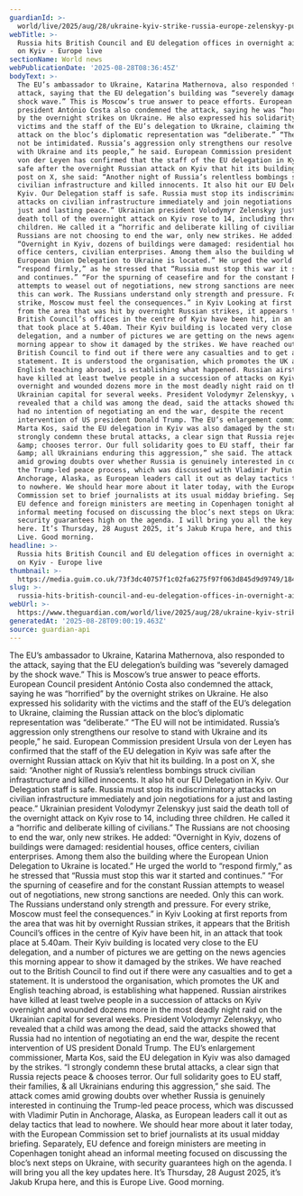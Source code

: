 ```yaml
---
guardianId: >-
  world/live/2025/aug/28/ukraine-kyiv-strike-russia-europe-zelenskyy-putin-updates-live-news-latest
webTitle: >-
  Russia hits British Council and EU delegation offices in overnight airstrikes
  on Kyiv - Europe live
sectionName: World news
webPublicationDate: '2025-08-28T08:36:45Z'
bodyText: >-
  The EU’s ambassador to Ukraine, Katarina Mathernova, also responded to the
  attack, saying that the EU delegation’s building was “severely damaged by the
  shock wave.” This is Moscow’s true answer to peace efforts. European Council
  president António Costa also condemned the attack, saying he was “horrified”
  by the overnight strikes on Ukraine. He also expressed his solidarity with the
  victims and the staff of the EU’s delegation to Ukraine, claiming the Russian
  attack on the bloc’s diplomatic representation was “deliberate.” “The EU will
  not be intimidated. Russia’s aggression only strengthens our resolve to stand
  with Ukraine and its people,” he said. European Commission president Ursula
  von der Leyen has confirmed that the staff of the EU delegation in Kyiv was
  safe after the overnight Russian attack on Kyiv that hit its building. In a
  post on X, she said: “Another night of Russia’s relentless bombings struck
  civilian infrastructure and killed innocents. It also hit our EU Delegation in
  Kyiv. Our Delegation staff is safe. Russia must stop its indiscriminatory
  attacks on civilian infrastructure immediately and join negotiations for a
  just and lasting peace.” Ukrainian president Volodymyr Zelenskyy just said the
  death toll of the overnight attack on Kyiv rose to 14, including three
  children. He called it a “horrific and deliberate killing of civilians.” The
  Russians are not choosing to end the war, only new strikes. He added:
  “Overnight in Kyiv, dozens of buildings were damaged: residential houses,
  office centers, civilian enterprises. Among them also the building where the
  European Union Delegation to Ukraine is located.” He urged the world to
  “respond firmly,” as he stressed that “Russia must stop this war it started
  and continues.” “For the spurning of ceasefire and for the constant Russian
  attempts to weasel out of negotiations, new strong sanctions are needed. Only
  this can work. The Russians understand only strength and pressure. For every
  strike, Moscow must feel the consequences.” in Kyiv Looking at first reports
  from the area that was hit by overnight Russian strikes, it appears that the
  British Council’s offices in the centre of Kyiv have been hit, in an attack
  that took place at 5.40am. Their Kyiv building is located very close to the EU
  delegation, and a number of pictures we are getting on the news agencies this
  morning appear to show it damaged by the strikes. We have reached out to the
  British Council to find out if there were any casualties and to get a
  statement. It is understood the organisation, which promotes the UK and
  English teaching abroad, is establishing what happened. Russian airstrikes
  have killed at least twelve people in a succession of attacks on Kyiv
  overnight and wounded dozens more in the most deadly night raid on the
  Ukrainian capital for several weeks. President Volodymyr Zelenskyy, who
  revealed that a child was among the dead, said the attacks showed that Russia
  had no intention of negotiating an end the war, despite the recent
  intervention of US president Donald Trump. The EU’s enlargement commissioner,
  Marta Kos, said the EU delegation in Kyiv was also damaged by the strikes. “I
  strongly condemn these brutal attacks, a clear sign that Russia rejects peace
  &amp; chooses terror. Our full solidarity goes to EU staff, their families,
  &amp; all Ukrainians enduring this aggression,” she said. The attack comes
  amid growing doubts over whether Russia is genuinely interested in continuing
  the Trump-led peace process, which was discussed with Vladimir Putin in
  Anchorage, Alaska, as European leaders call it out as delay tactics that lead
  to nowhere. We should hear more about it later today, with the European
  Commission set to brief journalists at its usual midday briefing. Separately,
  EU defence and foreign ministers are meeting in Copenhagen tonight ahead an
  informal meeting focused on discussing the bloc’s next steps on Ukraine, with
  security guarantees high on the agenda. I will bring you all the key updates
  here. It’s Thursday, 28 August 2025, it’s Jakub Krupa here, and this is Europe
  Live. Good morning.
headline: >-
  Russia hits British Council and EU delegation offices in overnight airstrikes
  on Kyiv - Europe live
thumbnail: >-
  https://media.guim.co.uk/73f3dc40757f1c02fa6275f97f063d845d9d9749/184_0_1778_1422/500.jpg
slug: >-
  russia-hits-british-council-and-eu-delegation-offices-in-overnight-airstrikes-on-kyiv-europe-live
webUrl: >-
  https://www.theguardian.com/world/live/2025/aug/28/ukraine-kyiv-strike-russia-europe-zelenskyy-putin-updates-live-news-latest
generatedAt: '2025-08-28T09:00:19.463Z'
source: guardian-api
---
```

The EU’s ambassador to Ukraine, Katarina Mathernova, also responded to the attack, saying that the EU delegation’s building was “severely damaged by the shock wave.” This is Moscow’s true answer to peace efforts. European Council president António Costa also condemned the attack, saying he was “horrified” by the overnight strikes on Ukraine. He also expressed his solidarity with the victims and the staff of the EU’s delegation to Ukraine, claiming the Russian attack on the bloc’s diplomatic representation was “deliberate.” “The EU will not be intimidated. Russia’s aggression only strengthens our resolve to stand with Ukraine and its people,” he said. European Commission president Ursula von der Leyen has confirmed that the staff of the EU delegation in Kyiv was safe after the overnight Russian attack on Kyiv that hit its building. In a post on X, she said: “Another night of Russia’s relentless bombings struck civilian infrastructure and killed innocents. It also hit our EU Delegation in Kyiv. Our Delegation staff is safe. Russia must stop its indiscriminatory attacks on civilian infrastructure immediately and join negotiations for a just and lasting peace.” Ukrainian president Volodymyr Zelenskyy just said the death toll of the overnight attack on Kyiv rose to 14, including three children. He called it a “horrific and deliberate killing of civilians.” The Russians are not choosing to end the war, only new strikes. He added: “Overnight in Kyiv, dozens of buildings were damaged: residential houses, office centers, civilian enterprises. Among them also the building where the European Union Delegation to Ukraine is located.” He urged the world to “respond firmly,” as he stressed that “Russia must stop this war it started and continues.” “For the spurning of ceasefire and for the constant Russian attempts to weasel out of negotiations, new strong sanctions are needed. Only this can work. The Russians understand only strength and pressure. For every strike, Moscow must feel the consequences.” in Kyiv Looking at first reports from the area that was hit by overnight Russian strikes, it appears that the British Council’s offices in the centre of Kyiv have been hit, in an attack that took place at 5.40am. Their Kyiv building is located very close to the EU delegation, and a number of pictures we are getting on the news agencies this morning appear to show it damaged by the strikes. We have reached out to the British Council to find out if there were any casualties and to get a statement. It is understood the organisation, which promotes the UK and English teaching abroad, is establishing what happened. Russian airstrikes have killed at least twelve people in a succession of attacks on Kyiv overnight and wounded dozens more in the most deadly night raid on the Ukrainian capital for several weeks. President Volodymyr Zelenskyy, who revealed that a child was among the dead, said the attacks showed that Russia had no intention of negotiating an end the war, despite the recent intervention of US president Donald Trump. The EU’s enlargement commissioner, Marta Kos, said the EU delegation in Kyiv was also damaged by the strikes. “I strongly condemn these brutal attacks, a clear sign that Russia rejects peace &amp; chooses terror. Our full solidarity goes to EU staff, their families, &amp; all Ukrainians enduring this aggression,” she said. The attack comes amid growing doubts over whether Russia is genuinely interested in continuing the Trump-led peace process, which was discussed with Vladimir Putin in Anchorage, Alaska, as European leaders call it out as delay tactics that lead to nowhere. We should hear more about it later today, with the European Commission set to brief journalists at its usual midday briefing. Separately, EU defence and foreign ministers are meeting in Copenhagen tonight ahead an informal meeting focused on discussing the bloc’s next steps on Ukraine, with security guarantees high on the agenda. I will bring you all the key updates here. It’s Thursday, 28 August 2025, it’s Jakub Krupa here, and this is Europe Live. Good morning.
